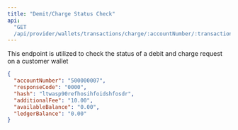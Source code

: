 ```yaml
---
title: "Demit/Charge Status Check"
api:
  "GET
  /api/provider/wallets/transactions/charge/:accountNumber/:transactionRef/status"
---
```


This endpoint is utilized to check the status of a debit and charge request on a
customer wallet

<ResponseExample>

```json Response
{
  "accountNumber": "500000007",
  "responseCode": "0000",
  "hash": "ltwasp90refhosihfoidshfosdr",
  "additionalFee": "10.00",
  "availableBalance": "0.00",
  "ledgerBalance": "0.00"
}
```

</ResponseExample>
